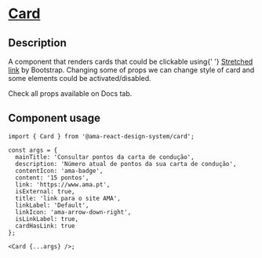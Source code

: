
<Meta title="Components/Card/Card Docs" />

<h1 className="mb-32">
  <u>Card</u>
</h1>

<h2>Description </h2>
<p className="fs-16">
  A component that renders cards that could be clickable using{' '}
  <a href="https://getbootstrap.com/docs/5.1/helpers/stretched-link/"> Stretched link</a> by Bootstrap. Changing some of props we can change
  style of card and some elements could be activated/disabled.
</p>
<p className="fs-16">Check all props available on Docs tab.</p>

<h2>Component usage</h2>

```tsx
import { Card } from '@ama-react-design-system/card';

const args = {
  mainTitle: 'Consultar pontos da carta de condução',
  description: 'Número atual de pontos da sua carta de condução',
  contentIcon: 'ama-badge',
  content: '15 pontos',
  link: 'https://www.ama.pt',
  isExternal: true,
  title: 'link para o site AMA',
  linkLabel: 'Default',
  linkIcon: 'ama-arrow-down-right',
  isLinkLabel: true,
  cardHasLink: true
};

<Card {...args} />;
```
